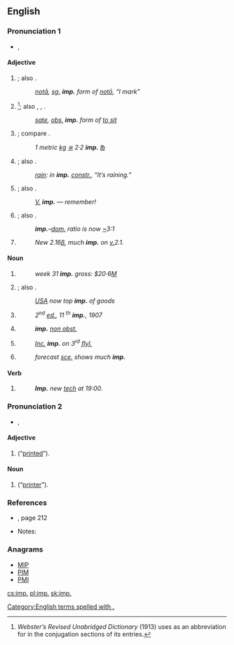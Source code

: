 {{also|imp|Imp.|IMP}}
==English==

===Pronunciation 1===
{{rfc-pron-n|Pronunciation 1|lang=en}}
* {{a|RP}} {{enPR|ĭmp}}, {{IPA|/ɪmp/}}

====Adjective====
{{en-adj}}

# {{context|grammar|not comparable|lang=en}} {{abbreviation of|imperative|dot=}}; also {{term|imper.|imper|lang=en}}.
#: ''[[nota#Latin|notā]], [[sg.]] '''imp.''' form of [[noto#Latin|notō]], “I mark”''
# {{context|grammar|not comparable|lang=en}} {{abbreviation of|imperfect|dot=}}<ref name="Web">''Webster’s Revised Unabridged Dictionary'' (1913) uses {{term||imp.}} as an abbreviation for {{term|imperfect|lang=en}} in the conjugation sections of its entries.</ref>; also {{term|imperf.|lang=en}}, {{term|impf.|lang=en}}, {{term|impft|lang=en}}.
#: ''[[sate#English|sate]], [[obs.]] '''imp.''' form of [[sit|to sit]]''
# {{context|not comparable|lang=en}} {{abbreviation of|imperial|dot=}}; compare {{term|Imp.|Imp|lang=en}}.
#: ''1 metric [[kg]] [[≅]] 2·2 '''imp.''' [[℔]]''
# {{context|grammar|not comparable|lang=en}} {{abbreviation of|impersonal|dot=}}; also {{term|impers.|impers|lang=en}}.
#: ''[[rain]]: in '''imp.''' [[constr.]], “It’s raining.”''
# {{context|comparable|lang=en}} {{abbreviation of|important|dot=}}; also {{term|impt|lang=en}}.
#: ''[[v.|V.]] '''imp.''' — remember!''
# {{context|not comparable|lang=en}} {{abbreviation of|imported|dot=}}; also {{term|imptd|lang=en}}.
#: '''''imp.'''–[[dom.]] ratio is now [[~]]3:1''
# {{context|comparable|lang=en}} {{abbreviation of|improved}}
#: ''New 2.16[[β]], much '''imp.''' on [[v.]]2.1.''

====Noun====
{{en-noun|~|imp.|imps.|impp.}}

# {{context|uncountable|lang=en}} {{abbreviation of|import}}
#: ''week 31 '''imp.''' gross: $20·6[[M]]''
# {{context|countable|plural: [[imps.]]|lang=en}} {{abbreviation of|importer|dot=}}; also {{term|imptr|lang=en}}.
#: ''[[w:United States|USA]] now top '''imp.''' of goods''
# {{context|countable|plural: imp.|lang=en}} {{abbreviation of|impression}}
#: <i>2<sup>nd</sup> [[ed.]], 11 <sup>th</sup> '''imp.''', 1907</i>
# {{context|countable|plural: [[impp.]]|lang=en}} {{abbreviation of|imprimatur}}
#: '''''imp.''' [[non obst.]]''
# {{context|countable|plural: imp.|lang=en}} {{abbreviation of|imprint}}
#: <i>[[inc.|Inc.]] '''imp.''' on 3<sup>rd</sup> [[flyleaf|fly]][[l.]]</i>
# {{context|countable|plural: [[imps.]]|lang=en}} {{abbreviation of|improvement}}
#: ''forecast [[sce.]] shows much '''imp.'''''

====Verb====
{{head|en|verb|usually [[imperative]]; not [[conjugate]]d}}

# {{abbreviation of|implement}}
#: '''''Imp.''' new [[tech]] at 19:00.''

===Pronunciation 2===
* {{a|RP}} {{enPR|ĕɴp}}, {{IPA|/ɛ̃p/}}

====Adjective====
{{en-adj|-}}

# {{abbreviation of|imprimé|dot=}} (“[[printed]]”).

====Noun====
{{en-noun|imp.}}

# {{abbreviation of|imprimeur|dot=}} (“[[printer]]”).

===References===
* {{R:Penguin Abbrev. Dict. 2000}}, page 212
* Notes:
<references/>

===Anagrams===
* [[MIP#English|MIP]]
* [[PIM#English|PIM]]
* [[PMI#English|PMI]]
[[Category:English terms spelled with .]]

[[cs:imp.]]
[[pl:imp.]]
[[sk:imp.]]